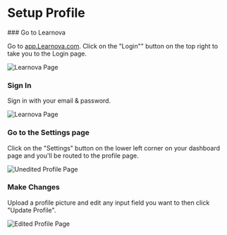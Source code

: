 
# Setup Profile

<Steps>
### Go to Learnova

Go to [app.Learnova.com](https://peopletalk.io). Click on the "Login"" button on the top right to take you to the Login page.

<Image src={LearnovaBasePage} alt="Learnova Page" quality="100" />

### Sign In

Sign in with your email & password.

<Image src={signUpPage} alt="Learnova Page" quality="100" />

### Go to the Settings page

Click on the "Settings" button on the lower left corner on your dashboard page and you'll be routed to the profile page.

<Image src={unEditedProfilePage} alt="Unedited Profile Page" quality="100" />

### Make Changes

Upload a profile picture and edit any input field you want to then click "Update Profile".

<Image src={editedProfilePage} alt="Edited Profile Page" quality="100" />

</Steps>
